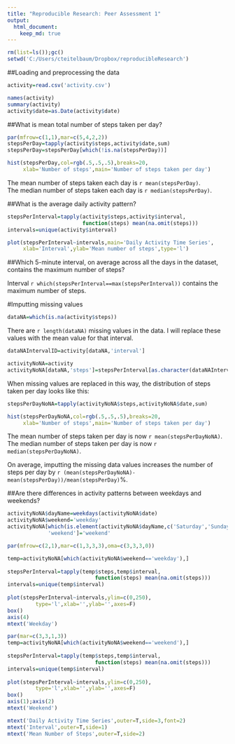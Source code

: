 ```yaml
---
title: "Reproducible Research: Peer Assessment 1"
output: 
  html_document:
    keep_md: true
---
```


```r
rm(list=ls());gc()
setwd('C:/Users/cteitelbaum/Dropbox/reproducibleResearch')
```

##Loading and preprocessing the data

```r
activity=read.csv('activity.csv')

names(activity)
summary(activity)
activity$date=as.Date(activity$date)
```

##What is mean total number of steps taken per day?

```r
par(mfrow=c(1,1),mar=c(5,4,2,2))
stepsPerDay=tapply(activity$steps,activity$date,sum)
stepsPerDay=stepsPerDay[which(!is.na(stepsPerDay))]

hist(stepsPerDay,col=rgb(.5,.5,.5),breaks=20,
     xlab='Number of steps',main='Number of steps taken per day')
```

The mean number of steps taken each day is ```r mean(stepsPerDay)```.  
The median number of steps taken each day is ```r median(stepsPerDay)```.

##What is the average daily activity pattern?

```r

stepsPerInterval=tapply(activity$steps,activity$interval,
                        function(steps) mean(na.omit(steps)))
intervals=unique(activity$interval)

plot(stepsPerInterval~intervals,main='Daily Activity Time Series',
     xlab='Interval',ylab='Mean number of steps',type='l')

```


##Which 5-minute interval, on average across all the days in the dataset, contains the maximum number of steps?

Interval ```r which(stepsPerInterval==max(stepsPerInterval))``` contains the maximum
number of steps.

#Imputting missing values
```r
dataNA=which(is.na(activity$steps))
```
There are ```r length(dataNA)``` missing values in the data. I will replace these values
with the mean value for that interval.

```r
dataNAIntervalID=activity[dataNA,'interval']

activityNoNA=activity
activityNoNA[dataNA,'steps']=stepsPerInterval[as.character(dataNAIntervalID)]
```


When missing values are replaced in this way, the distribution of steps taken
per day looks like this:
```r

stepsPerDayNoNA=tapply(activityNoNA$steps,activityNoNA$date,sum)

hist(stepsPerDayNoNA,col=rgb(.5,.5,.5),breaks=20,
     xlab='Number of steps',main='Number of steps taken per day')

```

The mean number of steps taken per day is now ```r mean(stepsPerDayNoNA)```.  
The median number of steps taken per day is now ```r median(stepsPerDayNoNA)```.

On average, imputting the missing data values increases the number of steps per day
by ```r (mean(stepsPerDayNoNA)-mean(stepsPerDay))/mean(stepsPerDay)```%.  


##Are there differences in activity patterns between weekdays and weekends?

```r

activityNoNA$dayName=weekdays(activityNoNA$date)
activityNoNA$weekend='weekday'
activityNoNA[which(is.element(activityNoNA$dayName,c('Saturday','Sunday'))),
             'weekend']='weekend'

par(mfrow=c(2,1),mar=c(1,3,3,3),oma=c(3,3,3,0))

temp=activityNoNA[which(activityNoNA$weekend=='weekday'),]
    
stepsPerInterval=tapply(temp$steps,temp$interval,
                            function(steps) mean(na.omit(steps)))
intervals=unique(temp$interval)
    
plot(stepsPerInterval~intervals,ylim=c(0,250),
         type='l',xlab='',ylab='',axes=F)
box()
axis(4)
mtext('Weekday')

par(mar=c(3,3,1,3))
temp=activityNoNA[which(activityNoNA$weekend=='weekend'),]
    
stepsPerInterval=tapply(temp$steps,temp$interval,
                            function(steps) mean(na.omit(steps)))
intervals=unique(temp$interval)
    
plot(stepsPerInterval~intervals,ylim=c(0,250),
         type='l',xlab='',ylab='',axes=F)
box()
axis(1);axis(2)
mtext('Weekend')

mtext('Daily Activity Time Series',outer=T,side=3,font=2)
mtext('Interval',outer=T,side=1)
mtext('Mean Number of Steps',outer=T,side=2)
```



